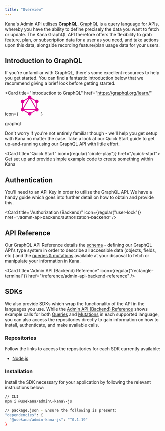 ```yaml
---
title: "Overview"
---
```


Kana's Admin API utilises **GraphQL**. [GraphQL](https://graphql.org/) is a query language for APIs, whereby you have the ability to define precisely the data you want to fetch or update. The Kana GraphQL API therefore offers the flexibility to grab feature, plan, or subscription data for a user as you need, and take actions upon this data, alongside recording feature/plan usage data for your users.

## Introduction to GraphQL

If you're unfamiliar with GraphQL, there's some excellent resources to help you get started. You can find a fantastic introduction below that we recommend giving a brief look before getting started.

<Card
  title="Introduction to GraphQL"
  href="https://graphql.org/learn/"
  icon={
    <svg
      class="h-7 w-7"
      xmlns="http://www.w3.org/2000/svg"
      height="64"
      width="64"
      viewBox="0 0 29.999 30"
      fill="#e10098"
    >
      <path d="M4.08 22.864l-1.1-.636L15.248.98l1.1.636z" />
      <path d="M2.727 20.53h24.538v1.272H2.727z" />
      <path d="M15.486 28.332L3.213 21.246l.636-1.1 12.273 7.086zm10.662-18.47L13.874 2.777l.636-1.1 12.273 7.086z" />
      <path d="M3.852 9.858l-.636-1.1L15.5 1.67l.636 1.1z" />
      <path d="M25.922 22.864l-12.27-21.25 1.1-.636 12.27 21.25zM3.7 7.914h1.272v14.172H3.7zm21.328 0H26.3v14.172h-1.272z" />
      <path d="M15.27 27.793l-.555-.962 10.675-6.163.555.962z" />
      <path d="M27.985 22.5a2.68 2.68 0 0 1-3.654.981 2.68 2.68 0 0 1-.981-3.654 2.68 2.68 0 0 1 3.654-.981c1.287.743 1.724 2.375.98 3.654M6.642 10.174a2.68 2.68 0 0 1-3.654.981A2.68 2.68 0 0 1 2.007 7.5a2.68 2.68 0 0 1 3.654-.981 2.68 2.68 0 0 1 .981 3.654M2.015 22.5a2.68 2.68 0 0 1 .981-3.654 2.68 2.68 0 0 1 3.654.981 2.68 2.68 0 0 1-.981 3.654c-1.287.735-2.92.3-3.654-.98m21.343-12.326a2.68 2.68 0 0 1 .981-3.654 2.68 2.68 0 0 1 3.654.981 2.68 2.68 0 0 1-.981 3.654 2.68 2.68 0 0 1-3.654-.981M15 30a2.674 2.674 0 1 1 2.674-2.673A2.68 2.68 0 0 1 15 30m0-24.652a2.67 2.67 0 0 1-2.674-2.674 2.67 2.67 0 1 1 5.347 0A2.67 2.67 0 0 1 15 5.347" />
    </svg>
  }
>
  graphql
</Card>

Don't worry if you're not entirely familiar though - we'll help you get setup with Kana no matter the case. Take a look at our Quick Start guide to get up-and-running using our GraphQL API with little effort.

<Card title="Quick Start" icon={regular("circle-play")} href="/quick-start">
  Get set up and provide simple example code to create something within Kana
</Card>

## Authentication

You'll need to an API Key in order to utilise the GraphQL API. We have a handy guide which goes into further detail on how to obtain and provide this.

<Card
  title="Authorization (Backend)"
  icon={regular("user-lock")}
  href="/admin-api-backend/authorization-backend"
/>

## API Reference

Our GraphQL API Reference details the [schema](https://graphql.org/learn/schema/) \- defining our GraphQL API's type system in order to describe all accessible data (objects, fields, etc.) and the [queries & mutations](https://graphql.org/learn/queries/) available at your disposal to fetch or manipulate your information in Kana.

<Card
  title="Admin API (Backend) Reference"
  icon={regular("rectangle-terminal")}
  href="/reference/admin-api-backend-reference"
/>

## SDKs

We also provide SDKs which wrap the functionality of the API in the languages you use. While the [Admin API (Backend) Reference](/reference/admin-api-backend-reference) shows example calls for both [Queries](/reference/admin-api-backend-reference/queries) and [Mutations](/reference/admin-api-backend-reference/mutations) in each supported language, you can also access the repositories directly to gain information on how to install, authenticate, and make available calls.

### Repositories

Follow the links to access the repositories for each SDK currently available:

- [Node.js](https://github.com/usekana/admin-kana-js)

### Installation

Install the SDK necessary for your application by following the relevant instructions below:

```bash Node.js
// CLI
npm i @usekana/admin\-kana\-js

// package.json - Ensure the following is present:
"dependencies": {
  "@usekana/admin-kana-js": "^0.1.19"
}
```
